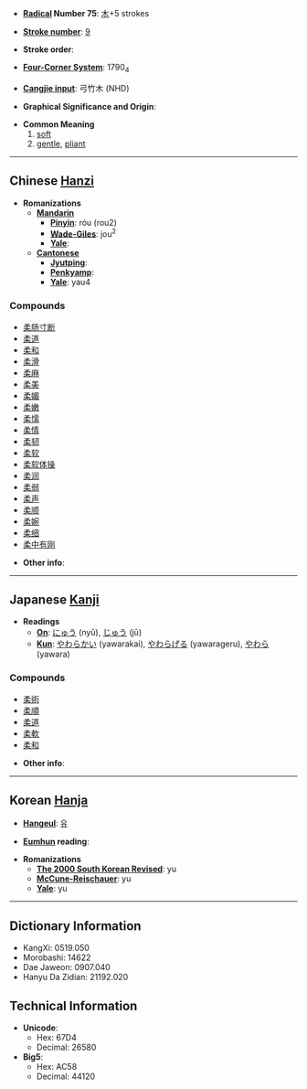 * '''[[Wiktionary:Chinese radical index| Radical]] Number 75''': [[Wiktionary:Chinese radical index 木|木]]+5 strokes

* '''[[Wiktionary:Chinese total strokes index|Stroke number]]''': [[Wiktionary:Chinese total strokes index 9|9]]

* '''Stroke order''': 

* '''[[Wiktionary:Chinese four corner index|Four-Corner System]]''': 1790<sub>4</sub>

* '''[[Wiktionary:Chinese Cangjie index|Cangjie input]]''': 弓竹木 (NHD)

* '''Graphical Significance and Origin''': 

* '''Common Meaning'''
*#[[soft]]
*# [[gentle]], [[pliant]]

----

== Chinese [[Hanzi]] ==

* '''Romanizations'''
** '''[[Mandarin]]'''
*** '''[[Pinyin]]''': róu (rou2)
*** '''[[Wade-Giles]]''': jou<sup>2</sup>
*** '''[[Yale]]''': 
** '''[[Cantonese]]'''
*** '''[[Jyutping]]''':
*** '''[[Penkyamp]]''': 
*** '''[[Yale]]''': yau4

===Compounds===
*[[柔肠寸断]]
*[[柔道]]
*[[柔和]]
*[[柔滑]]
*[[柔麻]]
*[[柔美]]
*[[柔媚]]
*[[柔嫩]]
*[[柔懦]]
*[[柔情]]
*[[柔韧]]
*[[柔软]]
*[[柔软体操]]
*[[柔润]]
*[[柔弱]]
*[[柔声]]
*[[柔顺]]
*[[柔婉]]
*[[柔细]]
*[[柔中有刚]]

* '''Other info''': 

----

== Japanese [[Kanji]] ==

* '''Readings'''
** '''[[On]]''': [[にゅう]] (nyū), [[じゅう]] (jū)
** '''[[Kun]]''': [[やわらかい]] (yawarakai), [[やわらげる]] (yawarageru), [[やわら]] (yawara)

===Compounds===
*[[柔術]]
*[[柔順]]
*[[柔道]]
*[[柔軟]]
*[[柔和]]

* '''Other info''':  

----

== Korean [[Hanja]] ==

* '''[[Hangeul]]''': [[유]]

* '''[[Eumhun]] reading''': 

* '''Romanizations'''
** '''[[The 2000 South Korean Revised Romanization|The 2000 South Korean Revised]]''': yu
** '''[[McCune-Reischauer]]''': yu
** '''[[Yale]]''': yu

----

== Dictionary Information ==

* KangXi: 0519.050
* Morobashi: 14622
* Dae Jaweon: 0907.040
* Hanyu Da Zidian: 21192.020

== Technical Information ==

* '''Unicode''':
** Hex: 67D4
** Decimal: 26580
* '''Big5''':
** Hex: AC58
** Decimal: 44120